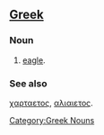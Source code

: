 ==[[Greek]]==
=== Noun ===

#[[eagle]].

=== See also ===

[[χαρταετος]], [[αλιαιετος]].

[[Category:Greek Nouns]]